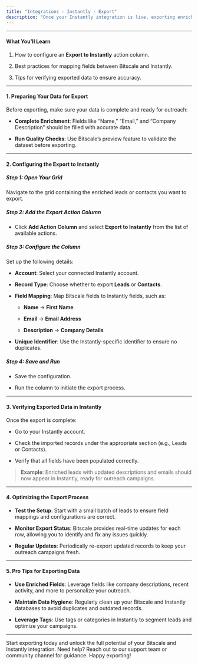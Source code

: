 ```yaml
---
title: "Integrations - Instantly - Export"
description: "Once your Instantly integration is live, exporting enriched data from Bitscale becomes effortless. This guide provides a step-by-step walkthrough of how to configure the export process and optimize your workflows."
---
```

***

#### **What You’ll Learn**

1. How to configure an **Export to Instantly** action column.

2. Best practices for mapping fields between Bitscale and Instantly.

3. Tips for verifying exported data to ensure accuracy.

***

#### **1. Preparing Your Data for Export**

Before exporting, make sure your data is complete and ready for outreach:

* **Complete Enrichment**: Fields like “Name,” “Email,” and “Company Description” should be filled with accurate data.

* **Run Quality Checks**: Use Bitscale’s preview feature to validate the dataset before exporting.

***

#### **2. Configuring the Export to Instantly**

##### **Step 1: Open Your Grid**

Navigate to the grid containing the enriched leads or contacts you want to export.

##### **Step 2: Add the Export Action Column**

* Click **Add Action Column** and select **Export to Instantly** from the list of available actions.

##### **Step 3: Configure the Column**

Set up the following details:

* **Account**: Select your connected Instantly account.

* **Record Type**: Choose whether to export **Leads** or **Contacts**.

* **Field Mapping**: Map Bitscale fields to Instantly fields, such as:

  * **Name** → **First Name**

  * **Email** → **Email Address**

  * **Description** → **Company Details**

* **Unique Identifier**: Use the Instantly-specific identifier to ensure no duplicates.

##### **Step 4: Save and Run**

* Save the configuration.

* Run the column to initiate the export process.

***

#### **3. Verifying Exported Data in Instantly**

Once the export is complete:

* Go to your Instantly account.

* Check the imported records under the appropriate section (e.g., Leads or Contacts).

* Verify that all fields have been populated correctly.

> **Example**: Enriched leads with updated descriptions and emails should now appear in Instantly, ready for outreach campaigns.

***

#### **4. Optimizing the Export Process**

* **Test the Setup**: Start with a small batch of leads to ensure field mappings and configurations are correct.

* **Monitor Export Status**: Bitscale provides real-time updates for each row, allowing you to identify and fix any issues quickly.

* **Regular Updates**: Periodically re-export updated records to keep your outreach campaigns fresh.

***

#### **5. Pro Tips for Exporting Data**

* **Use Enriched Fields**: Leverage fields like company descriptions, recent activity, and more to personalize your outreach.

* **Maintain Data Hygiene**: Regularly clean up your Bitscale and Instantly databases to avoid duplicates and outdated records.

* **Leverage Tags**: Use tags or categories in Instantly to segment leads and optimize your campaigns.

***

Start exporting today and unlock the full potential of your Bitscale and Instantly integration. Need help? Reach out to our support team or community channel for guidance. Happy exporting!
